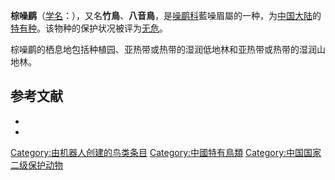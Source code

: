 {{Speciesbox
| image = Garrulax berthemyi, captive 2003-04-26.jpg
| image_caption = 摄于[[裕廊飞禽公园|裕廊飞禽公园]]
| status = LC
| status_system = IUCN3.1
| status_ref = <ref name=IUCN>{{cite iucn|url=https://www.iucnredlist.org/details/22734463/0 |title=''Garrulax berthemyi'' |author=BirdLife International |author-link=BirdLife International |year=2012 |access-date=26 November 2013|ref=harv}}</ref>
| genus = Pterorhinus
| species = berthemyi
| authority = ({{link-en|埃米尔·乌斯塔莱|Émile Oustalet|Oustalet}}, 1876)
| synonyms = ''Garrulax poecilorhynchus berthemyi''<br>''Ianthocincla berthemyi''<br>''Garrulax berthemyi''
}}
'''棕噪鹛'''（[[学名|学名]]：{{lang|la|''Garrulax berthemyi''}}），又名'''竹鳥'''、'''八音鳥'''，是[[噪鹛科|噪鹛科]]藍噪眉屬的一种，为[[中国大陆|中国大陆]]的[[特有种|特有种]]。该物种的保护状况被评为[[无危|无危]]。

棕噪鹛的栖息地包括种植园、亚热带或热带的湿润低地林和亚热带或热带的湿润山地林。

== 参考文献 ==

{{reflist}}
*{{cite web|url=http://www.birdlife.org/datazone/speciesfactsheet.php?id=32315&m=0|title=Garrulax berthemyi|publisher=[[国际鸟盟|BirdLife.org]]|accessdate=2011-06-27|archive-date=2016-03-04|archive-url=https://web.archive.org/web/20160304140743/http://www.birdlife.org/datazone/speciesfactsheet.php?id=32315&m=0|dead-url=no}}
* {{TaiBNET| zh=棕噪鶥 | id=380466 | binomial=Garrulax poecilorhynchus | authority=Gould, 1863 | var= | accessdate=2013-01-24}}
{{Taxonbar|from=Q4985988}}

[[Category:由机器人创建的鸟类条目|Category:由机器人创建的鸟类条目]]
[[Category:中國特有鳥類|Category:中國特有鳥類]]
[[Category:中国国家二级保护动物|Category:中国国家二级保护动物]]